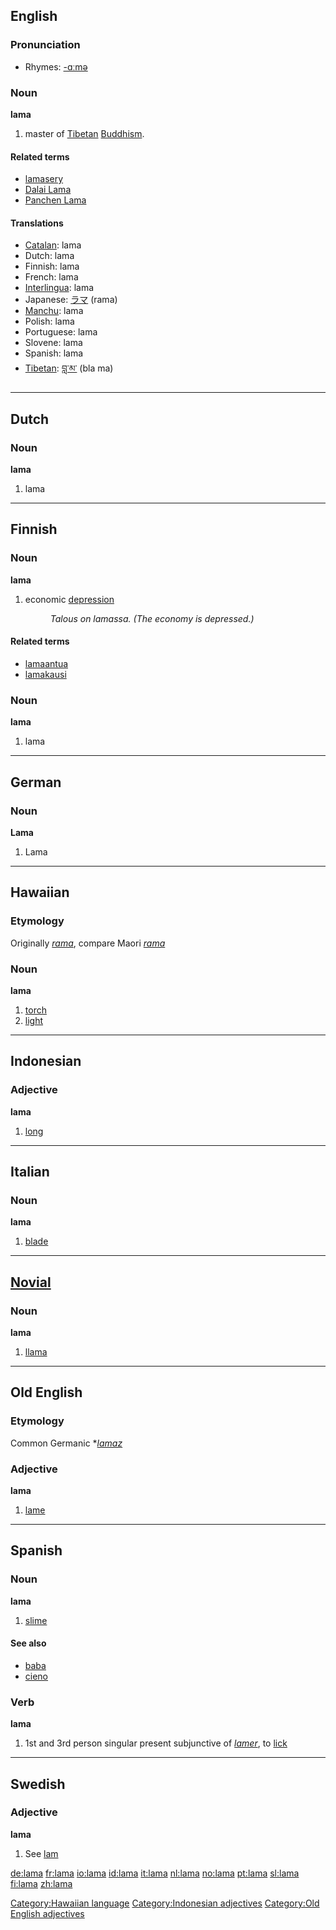 {{see|Lama}}
==English==

===Pronunciation===
*Rhymes: [[Rhymes:English:-ɑːmə|-ɑːmə]]



===Noun===
{{wikipedia}}
'''lama'''
# <!--A or The?--> master of [[Tibetan]] [[Buddhism]].

====Related terms====
*[[lamasery]]
*[[Dalai Lama]]
*[[Panchen Lama]]

====Translations====
*[[Catalan]]: lama {{m}}
*Dutch: lama {{m}}
*Finnish: lama
*French: lama {{m}}
*[[Interlingua]]: lama
*Japanese: [[ラマ]] (rama)
*[[Manchu]]: lama
*Polish: lama {{m}}
*Portuguese: lama {{m}}
*Slovene: lama {{m}}
*Spanish: lama {{m}}
*[[Tibetan]]: [[བླ་མ་]] (bla ma)

----

==Dutch==
===Noun===
'''lama'''
# lama

----

==Finnish==
===Noun===
'''lama'''
# economic [[depression]]
#:''Talous on lamassa. (The economy is depressed.)''
====Related terms====
*[[lamaantua]]
*[[lamakausi]]
===Noun===
'''lama'''
# lama

----

==German==
===Noun===
'''Lama'''
# Lama

----

==Hawaiian==
===Etymology===
Originally ''[[rama]]'', compare Maori ''[[rama]]''
===Noun===
'''lama'''

# [[torch]]
# [[light]]

[[Category:Hawaiian language]]

----

==Indonesian==
===Adjective===
'''lama'''
# [[long]]
[[Category:Indonesian adjectives]]

----

==Italian==
===Noun===
'''lama'''
# [[blade]]

----

==[[Novial]]==
===Noun===
'''lama'''
# [[llama]]

----

==Old English==
===Etymology===
Common Germanic *''[[lamaz]]''
===Adjective===
'''lama'''

# [[lame]]

[[Category:Old English adjectives]]

----

==Spanish==
===Noun===
'''lama''' {{f}}
# [[slime]]

====See also====
*[[baba]] {{f}}
*[[cieno]] {{m}}

===Verb===
'''lama'''
# 1st and 3rd person singular present subjunctive of ''[[lamer]]'', to [[lick]]

----

==Swedish==
===Adjective===
'''lama'''
# See [[lam#Swedish|lam]]

[[de:lama]]
[[fr:lama]]
[[io:lama]]
[[id:lama]]
[[it:lama]]
[[nl:lama]]
[[no:lama]]
[[pt:lama]]
[[sl:lama]]
[[fi:lama]]
[[zh:lama]]
